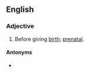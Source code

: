 ==English==

===Adjective===
{{en-adj|-}}

# Before giving [[birth]]; [[prenatal]].

====Antonyms====
* {{sense|after giving birth}} {{l|en|postpartum}}